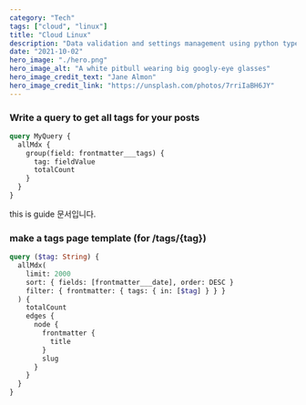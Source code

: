 ```yaml
---
category: "Tech"
tags: ["cloud", "linux"]
title: "Cloud Linux"
description: "Data validation and settings management using python type annotations. pydantic enforces type hints at runtime, and provides user friendly errors when data is invalid."
date: "2021-10-02"
hero_image: "./hero.png"
hero_image_alt: "A white pitbull wearing big googly-eye glasses"
hero_image_credit_text: "Jane Almon"
hero_image_credit_link: "https://unsplash.com/photos/7rriIaBH6JY"
---
```


### Write a query to get all tags for your posts

```graphql
query MyQuery {
  allMdx {
    group(field: frontmatter___tags) {
      tag: fieldValue
      totalCount
    }
  }
}
```

this is guide 문서입니다.

### make a tags page template (for /tags/{tag})

```graphql
query ($tag: String) {
  allMdx(
    limit: 2000
    sort: { fields: [frontmatter___date], order: DESC }
    filter: { frontmatter: { tags: { in: [$tag] } } }
  ) {
    totalCount
    edges {
      node {
        frontmatter {
          title
        }
        slug
      }
    }
  }
}
```
